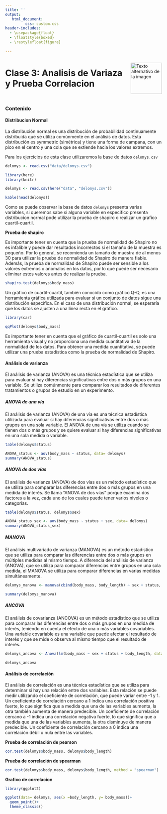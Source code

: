---
title: ''
output:
   html_document:
         css: custom.css
header-includes:
  - \usepackage{float}
  - \floatstyle{boxed}
  - \restylefloat{figure}
  
---

<div style="display:flex; align-items:center;">
  <h1 style="margin:0;">Clase 3: Analisis de Variaza y Prueba Correlacion</h1>
  <img src="imagenes/HNBI_LOGO2.jpg" alt="Texto alternativo de la imagen" style="width:100px; margin-left:20px;">
</div>


### Contenido{.tabset .tabset-pills}

#### Distribucion Normal

La distribución normal es una distribución de probabilidad continuamente distribuida que se utiliza comúnmente en el análisis de datos. Esta distribución es symmetric (simétrica) y tiene una forma de campana, con un pico en el centro y una cola que se extiende hacia los valores extremos.

Para los ejercicios de esta clase utilizaremos la base de datos `delomys.csv`

```{r, eval=FALSE}

delomys <- read.csv("data/delomys.csv")
```

```{r, echo=FALSE}

library(here)
library(knitr)

delomys <- read.csv(here("data", "delomys.csv"))
```

```{r}
kable(head(delomys))
```

Como se puede observar la base de datos `delomys` presenta varias variables, si queremos sabe si alguna variable en especifico presenta distribucion normal pode utilizar la prueba de shapiro o realizar un grafico cuartil-cuartil.

**Prueba de shapiro **

Es importante tener en cuenta que la prueba de normalidad de Shapiro no es infalible y puede dar resultados incorrectos si el tamaño de la muestra es pequeño. Por lo general, se recomienda un tamaño de muestra de al menos 30 para utilizar la prueba de normalidad de Shapiro de manera fiable. Además, la prueba de normalidad de Shapiro puede ser sensible a los valores extremos o anómalos en los datos, por lo que puede ser necesario eliminar estos valores antes de realizar la prueba.

```{r}
shapiro.test(delomys$body_mass)
```
Un gráfico de cuartil-cuartil, también conocido como gráfico Q-Q, es una herramienta gráfica utilizada para evaluar si un conjunto de datos sigue una distribución específica. En el caso de una distribución normal, se esperaría que los datos se ajusten a una línea recta en el gráfico.

```{r, fig.align='center'}

library(car)

qqPlot(delomys$body_mass)

```

Es importante tener en cuenta que el gráfico de cuartil-cuartil es solo una herramienta visual y no proporciona una medida cuantitativa de la normalidad de los datos. Para obtener una medida cuantitativa, se puede utilizar una prueba estadística como la prueba de normalidad de Shapiro.




#### Análisis de varianza{.tabset .tabset-pilss}

El análisis de varianza (ANOVA) es una técnica estadística que se utiliza para evaluar si hay diferencias significativas entre dos o más grupos en una variable. Se utiliza comúnmente para comparar los resultados de diferentes tratamientos o grupos de estudio en un experimento.


##### ANOVA de una vía 

El análisis de varianza (ANOVA) de una vía es una técnica estadística utilizada para evaluar si hay diferencias significativas entre dos o más grupos en una sola variable. El ANOVA de una vía se utiliza cuando se tienen dos o más grupos y se quiere evaluar si hay diferencias significativas en una sola medida o variable.


```{r}
table(delomys$status)

ANOVA_status <- aov(body_mass ~ status, data= delomys)
summary(ANOVA_status)

```

##### ANOVA de dos vías 

El análisis de varianza (ANOVA) de dos vías es un método estadístico que se utiliza para comparar las diferencias entre dos o más grupos en una medida de interés. Se llama "ANOVA de dos vías" porque examina dos factores a la vez, cada uno de los cuales puede tener varios niveles o categorías. 

```{r}
table(delomys$status, delomys$sex)

ANOVA_status_sex <- aov(body_mass ~ status + sex, data= delomys)
summary(ANOVA_status_sex)

```

##### MANOVA

El análisis multivariado de varianza (MANOVA) es un método estadístico que se utiliza para comparar las diferencias entre dos o más grupos en múltiples medidas al mismo tiempo. A diferencia del análisis de varianza (ANOVA), que se utiliza para comparar diferencias entre grupos en una sola medida, el MANOVA se utiliza para comparar diferencias en varias medidas simultáneamente.

```{r}

delomys_manova <- manova(cbind(body_mass, body_length) ~ sex + status, data = delomys)

summary(delomys_manova)
```

##### ANCOVA

El análisis de covarianza (ANCOVA) es un método estadístico que se utiliza para comparar las diferencias entre dos o más grupos en una medida de interés, teniendo en cuenta el efecto de una o más variables covariables. Una variable covariable es una variable que puede afectar el resultado de interés y que se mide o observa al mismo tiempo que el resultado de interés.


```{r}
delomys_ancova <- Anova(lm(body_mass ~ sex + status + body_length, data = delomys))

delomys_ancova
```

#### Análisis de correlación

El análisis de correlación es una técnica estadística que se utiliza para determinar si hay una relación entre dos variables. Esta relación se puede medir utilizando el coeficiente de correlación, que puede variar entre -1 y 1. Un coeficiente de correlación cercano a 1 indica una correlación positiva fuerte, lo que significa que a medida que una de las variables aumenta, la otra también aumenta de manera predecible. Un coeficiente de correlación cercano a -1 indica una correlación negativa fuerte, lo que significa que a medida que una de las variables aumenta, la otra disminuye de manera predecible. Un coeficiente de correlación cercano a 0 indica una correlación débil o nula entre las variables.

**Prueba de correlación de pearson**

```{r}
cor.test(delomys$body_mass, delomys$body_length)
```

**Prueba de correlación de spearman**

```{r}
cor.test(delomys$body_mass, delomys$body_length, method = "spearman")
```

**Grafico de correlacion**


```{r}
library(ggplot2)

ggplot(data= delomys, aes(x =body_length, y= body_mass))+
  geom_point()+
  theme_classic()
```
